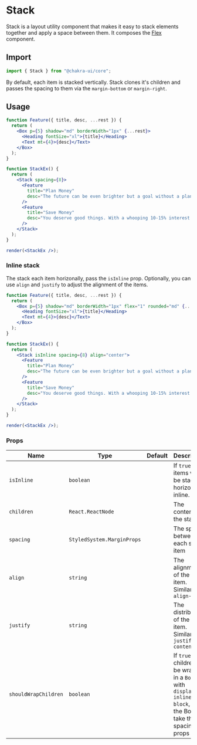# Stack

Stack is a layout utility component that makes it easy to stack elements
together and apply a space between them. It composes the [Flex](/flex)
component.

## Import

```js
import { Stack } from "@chakra-ui/core";
```

By default, each item is stacked vertically. Stack clones it's children and
passes the spacing to them via the `margin-bottom` or `margin-right`.

## Usage

```jsx isManual=true
function Feature({ title, desc, ...rest }) {
  return (
    <Box p={5} shadow="md" borderWidth="1px" {...rest}>
      <Heading fontSize="xl">{title}</Heading>
      <Text mt={4}>{desc}</Text>
    </Box>
  );
}

function StackEx() {
  return (
    <Stack spacing={8}>
      <Feature
        title="Plan Money"
        desc="The future can be even brighter but a goal without a plan is just a wish"
      />
      <Feature
        title="Save Money"
        desc="You deserve good things. With a whooping 10-15% interest rate per annum, grow your savings on your own terms with our completely automated process"
      />
    </Stack>
  );
}

render(<StackEx />);
```

### Inline stack

The stack each item horizonally, pass the `isInline` prop. Optionally, you can
use `align` and `justify` to adjust the alignment of the items.

```jsx isManual=true
function Feature({ title, desc, ...rest }) {
  return (
    <Box p={5} shadow="md" borderWidth="1px" flex="1" rounded="md" {...rest}>
      <Heading fontSize="xl">{title}</Heading>
      <Text mt={4}>{desc}</Text>
    </Box>
  );
}

function StackEx() {
  return (
    <Stack isInline spacing={8} align="center">
      <Feature
        title="Plan Money"
        desc="The future can be even brighter but a goal without a plan is just a wish"
      />
      <Feature
        title="Save Money"
        desc="You deserve good things. With a whooping 10-15% interest rate per annum, grow your savings."
      />
    </Stack>
  );
}

render(<StackEx />);
```

### Props

| Name                 | Type                       | Default | Description                                                                                                              |
| -------------------- | -------------------------- | ------- | ------------------------------------------------------------------------------------------------------------------------ |
| `isInline`           | `boolean`                  |         | If `true` the items will be stacked horizontally inline.                                                                 |
| `children`           | `React.ReactNode`          |         | The content of the stack.                                                                                                |
| `spacing`            | `StyledSystem.MarginProps` |         | The space between each stack item                                                                                        |
| `align`              | `string`                   |         | The alignment of the stack item. Similar to `align-items`                                                                |
| `justify`            | `string`                   |         | The distribution of the stack item. Similar to `justify-content`                                                         |
| `shouldWrapChildren` | `boolean`                  |         | If `true`, the children will be wrapped in a `Box` with `display: inline-block`, and the Box will take the spacing props |
